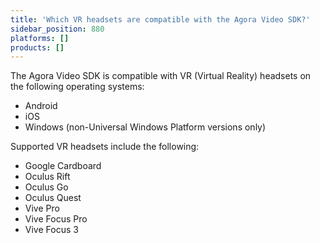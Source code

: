```yaml
---
title: 'Which VR headsets are compatible with the Agora Video SDK?'
sidebar_position: 880
platforms: []
products: []
---
```



The Agora Video SDK is compatible with VR (Virtual Reality) headsets on the following operating systems:

- Android
- iOS
- Windows (non-Universal Windows Platform versions only)

Supported VR headsets include the following:

- Google Cardboard
- Oculus Rift
- Oculus Go
- Oculus Quest
- Vive Pro
- Vive Focus Pro
- Vive Focus 3

